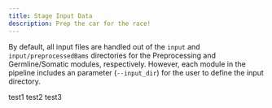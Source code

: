 ```yaml
---
title: Stage Input Data
description: Prep the car for the race!
---
```


By default, all input files are handled out of the `input` and `input/preprocessedBams` directories for the Preprocessing and Germline/Somatic modules, respectively. However, each module in the pipeline includes an parameter (`--input_dir`) for the user to define the input directory.


<Tabs>
  <TabItem label="Preprocessing">
  	test1
  </TabItem>
  <TabItem label="Germline">
  	test2
  </TabItem>
  <TabItem label="Somatic">
  	test3
  </TabItem>
</Tabs>
